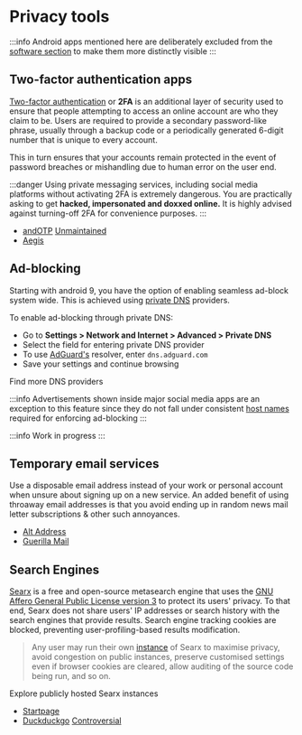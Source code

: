 # Privacy tools

:::info
Android apps mentioned here are deliberately excluded from the [software section](/docs/guides/software) to make them more distinctly visible
:::

## Two-factor authentication apps

[Two-factor authentication](https://en.wikipedia.org/wiki/Multi-factor_authentication#Mobile_phone-based_authentication) or **2FA** is an additional layer of security used to ensure that people attempting to access an online account are who they claim to be. Users are required to provide a secondary password-like phrase, usually through a backup code or a periodically generated 6-digit number that is unique to every account.

This in turn ensures that your accounts remain protected in the event of password breaches or mishandling due to human error on the user end.

:::danger
Using private messaging services, including social media platforms without activating 2FA is extremely dangerous. You are practically asking to get **hacked, impersonated and doxxed online.** It is highly advised against turning-off 2FA for convenience purposes.
:::

- [andOTP](https://github.com/andOTP/andOTP) <a href="https://forum.xda-developers.com/t/app-4-4-open-source-andotp-open-source-two-factor-authentication-for-android.3636993/post-87021655"><span class="_find badge badge--secondary"> Unmaintained </span> </a>
- [Aegis](https://github.com/beemdevelopment/Aegis)

## Ad-blocking

<tab>
  <tabitem value="android" label="Android">
<p>

<expand title="Private DNS">

Starting with android 9, you have the option of enabling seamless ad-block system wide. This is achieved using [private DNS](https://adguard.com/en/blog/adguard-dns-announcement.html) providers.

To enable ad-blocking through private DNS:

- Go to **Settings > Network and Internet > Advanced > Private DNS**
- Select the field for entering private DNS provider
- To use [AdGuard's](https://en.wikipedia.org/wiki/AdGuard) resolver, enter `dns.adguard.com`
- Save your settings and continue browsing

<more link="https://dnsprivacy.org/public_resolvers/#dns-over-tls-dot">
  Find more DNS providers
</more>

</expand>

</p>

:::info
Advertisements shown inside major social media apps are an exception to this feature since they do not fall under consistent [host names](https://en.wikipedia.org/wiki/Ad_blocking#Hosts_file_and_DNS_manipulation) required for enforcing ad-blocking
:::

  </tabitem>
  <tabitem value="windows" label="Windows">

:::info
Work in progress
:::

  </tabitem>
</tab>

## Temporary email services

Use a disposable email address instead of your work or personal account when unsure about signing up on a new service. An added benefit of using throaway email addresses is that you avoid ending up in random news mail letter subscriptions & other such annoyances.

- [Alt Address](https://altaddress.org/)
- [Guerilla Mail](https://www.guerrillamail.com/)

## Search Engines

<expand title="Searx" >

[Searx](https://github.com/searx/searx) is a free and open-source metasearch engine that uses the [GNU Affero General Public License version 3](https://www.gnu.org/licenses/agpl-3.0.en.html) to protect its users' privacy.
To that end, Searx does not share users' IP addresses or search history with the search engines that provide results. Search engine tracking cookies are blocked, preventing user-profiling-based results modification.

> Any user may run their own [instance](https://linuxreviews.org/Searx#What_it_is_and_isn.27t) of Searx to maximise privacy, avoid congestion on public instances, preserve customised settings even if browser cookies are cleared, allow auditing of the source code being run, and so on.

<more link="https://searx.space/">Explore publicly hosted Searx instances</more>

</expand>

- [Startpage](https://www.startpage.com/)
- [Duckduckgo](https://duckduckgo.com/) <a href="https://9to5mac.com/2022/05/25/duckduckgo-privacy-microsoft-permission-tracking/"> <span class="_find badge badge--warning"> Controversial </span> </a>
